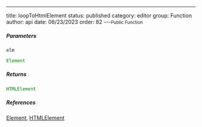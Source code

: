 ---
title: loopToHtmlElement
status: published
category: editor
group: Function
author: api
date: 06/23/2023
order: 82
---<Small>Public Function</Small>




##### Parameters


<ParametersTable>

<ParametersTableRow>
<ParametersTableName>

`elm`

</ParametersTableName>
<ParametersTableDescription>

```ts
Element
```



</ParametersTableDescription>
</ParametersTableRow>
</ParametersTable>

##### Returns


```ts
HTMLElement
```

##### References

[Element](/gen/Element-interface), [HTMLElement](/gen/HTMLElement-interface)

